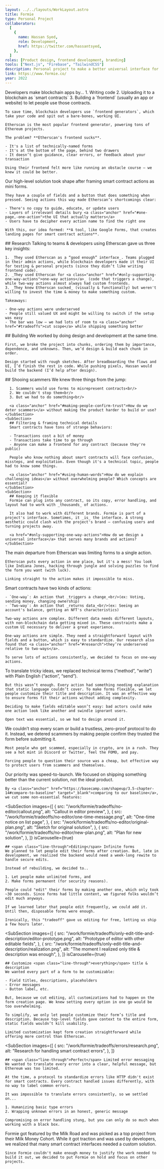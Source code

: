 ```yaml
---
layout: ../../layouts/WorkLayout.astro
title: Formie
type: Personal Project
collaborators:
  [
    {
      name: Hassan Syed,
      role: Development,
      href: https://twitter.com/hassantsyed,
    },
  ]
roles: [Product design, frontend development, branding]
tools: ["Next.js", "Firebase", "TailwindCSS"]
description: Personal project to make a better universal interface for smart contracts.
link: https://www.formie.co/
year: 2022
---
```



<Section 
  title="Problem"
  images={[
    { 
      src: "/work/formie/annotated-etherscan-page.png", 
      alt: "Etherscan's interface for smart contract actions",
    }
  ]}
>
  <SubSection>
    Developers make blockchain apps by...
    1. Writing code
    2. Uploading it to a blockchain as `smart contracts`
    3. Building a `frontend` (usually an app or website) to let people use those contracts.

    To save time, blockchain developers use `frontend generators`, which take your code and spit out a bare-bones, working UI.

    Etherscan is the most popular frontend generator, powering tons of Ethereum projects.

    The problem? **Etherscan's frontend sucks**.

    - It's a list of technically-named forms
    - It's at the bottom of the page, behind two drawers
    - It doesn’t give guidance, clear errors, or feedback about your transaction

    Using their frontend felt more like running an obstacle course — we knew it could be better.

  </SubSection>

</Section>

<Section title="Idea">
  <SubSection
    images={[
      { 
        src: "..//work/formie/first-idea-for-form-builder.png", 
        alt: "First sketch of form builder UI",
      }
    ]}
  > 
    Our high-level solution took shape after framing smart contract actions as mini forms.
    
    They have a couple of fields and a button that does something when pressed. Seeing actions this way made Etherscan’s shortcomings clear:

    - There's no copy to guide, educate, or update users
    - Layers of irrelevant details bury <a class="anchor" href="#one-page,-one-action">the UI that actually matters</a>
    - Users have to decipher every action name to find the right one

    With this, our idea formed: **A tool, like Google Forms, that creates landing pages for smart contract actions**.

  </SubSection>
</Section>

<Section 
  title="Process"
  images={[
    { 
      src: "/work/formie/process/chunks.png", 
      alt: "Work chunks, sequenced in FigJam",
    },
    { 
      src: "/work/formie/process/flow.png", 
      alt: "First breadboard flow",
    },
    { 
      src: "/work/formie/process/sketch.png", 
      alt: "Sketch of form page's header",
    },
  ]} 
  isCarouselle={true}
>
  <SubSection >
    ## Research
    Talking to teams & developers using Etherscan gave us three key insights:

    1. _They used Etherscan as a “good enough” interface_. Teams plugged in their admin actions, while blockchain developers made it their UI for testing & personal projects (since they didn’t like writing frontend code).
    2. _They used Etherscan for <a class="anchor" href="#only-supporting-one-way-actions">one-way actions</a>_ (code that triggers a change), while two-way actions almost always had custom frontends.
    3. _They knew Etherscan sucked_ (visually & functionally) but weren't willing to invest the time & money to make something custom.

    Takeaways:

    - One-way actions were underserved
    - People still valued UX and might be willing to switch if the setup was easy
    - The bar was low — we had lots of room to <a class="anchor" href="#tradeoffs">cut scope</a> while shipping something better

  </SubSection>
  <SubSection>
    ## Building
    We worked by doing design and development at the same time.

    First, we broke the project into chunks, ordering them by importance, dependence, and unknowns. Then, we’d design & build each chunk in order.

    Design started with rough sketches. After breadboarding the flows and UI, I’d finish the rest in code. While pushing pixels, Hassan would build the backend (I’d help after design).

  </SubSection>
</Section>

<Section 
  title="Challenges"
  images={[
    { 
      src: "/work/formie/challenges/scam.png", 
      alt: "Musings on how to handle bad guys",
    },
    {
      src: "/work/formie/challenges/explain.png",
      alt: "Figuring out how to explain stuff",
    },
  ]} 
>
    <SubSection>
      ## Shooing scammers
      We knew three things from the jump:
      
      1. Scammers would use forms to misrepresent contracts<br/>
      2. We couldn't stop them<br/>
      3. But we had to do something<br/>

      <a class="anchor" href="#making-people-confirm-trust">How do we deter scammers</a> without making the product harder to build or use?
    </SubSection>
    <SubSection>
      ## Filtering & framing technical details
      Smart contracts have tons of strange behaviors:

      - Transactions cost a bit of money
      - Transactions take time to go through
      - Anyone can make a frontend for any contract (because they're public)

      People who know nothing about smart contracts will face confusion, missteps, and exploitation. Even though it's a technical topic, people had to know some things.

      <a class="anchor" href="#using-human-words">How do we explain challenging ideas</a> without overwhelming people? Which concepts are essential?
    </SubSection>
    <SubSection>
      ## Keeping it flexible
      Formie can plug into any contract, so its copy, error handling, and layout had to work with _thousands_ of actions.

      It also had to work with different brands. Formie is part of a project's interface. Sometimes, it _is_ the interface. A strong aesthetic could clash with the project's brand — confusing users and turning projects away.

      <a href="#only-supporting-one-way-actions">How do we design a universal interface</a> that serves many brands and actions?
    </SubSection>

</Section>

<Section title="One page, one action">
  <SubSection
    images={[
      { 
        src: "/work/formie/decisions/one-page.png", 
        alt: "Form for Uniswap's Delegate action",
      },
    ]} 
  >
    The main departure from Etherscan was limiting forms to a single
    action.
    
    Etherscan puts every action in one place, but it's a mess! You look like Indiana Jones, hacking through jungle and solving puzzles to find the form you want (with luck).

    Linking straight to the action makes it impossible to miss.

  </SubSection>
</Section>
<Section title="Only supporting one-way actions">
  <SubSection
    images={[
      { 
        src: "/work/formie/decisions/one-way-actions.png", 
        alt: "UI for picking a form's action",
      },
    ]} 
  >
    Smart contracts have two kinds of actions: 
    
    - `One-way`: An action that _triggers a change_<br/>(ex: Voting, sending money, changing ownership) 
    - `Two-way`: An action that _returns data_<br/>(ex: Seeing an account's balance, getting an NFT's characteristics) 
    
    Two-way actions are complex. Different data needs different layouts, with non-blockchain data getting mixed in. These constraints make a custom UI necessary to deliver a great experience.

    One-way actions are simple. They need a straightforward layout with fields and a button, which is easy to standardize. Our research also found that <a class="anchor" href="#research">they’re underserved relative to two-ways</a>.

    To serve lots of actions consistently, we decided to focus on one-way actions.

  </SubSection>
</Section>
<Section title="Using human words">
  <SubSection
    images={[
      { 
        src: "/work/formie/decisions/title-and-description.png", 
        alt: "UI for editing title & description",
      },
    ]} 
  >
    To translate tricky ideas, we replaced technical terms (“method”, “write”) with Plain English (“action”, “send”).

    But this wasn’t enough. Every action had something needing explanation that static language couldn’t cover. To make forms flexible, we let people customize their title and description. It was an effective way to ensure forms fit their actions without adding complexity.

    Deciding to make fields editable wasn’t easy: bad actors could make one action look like another and swindle ignorant users.

    Open text was essential, so we had to design around it.

  </SubSection>
</Section>
<Section title="Making people confirm trust">
  <SubSection
    images={[
      { 
        src: "/work/formie/decisions/trust.png", 
        alt: "Confirmation checkbox at the end of every form",
      },
    ]} 
  >
    We couldn’t stop every scam or build a trustless, zero-proof protocol to do it. Instead, we detered scammers by making people confirm they trusted the form before submitting it.

    Most people who get scammed, especially in crypto, are in a rush. They see a hot mint in Discord or Twitter, feel the FOMO, and pay.

    Forcing people to question their source was a cheap, but effective way to protect users from scammers and themselves.

  </SubSection>
</Section>

<Section title="Tradeoffs">
  <SubSection>
    Our priority was speed-to-launch. We focused on shipping something better than the current solution, not the ideal product.
    
    By <a class="anchor" href="https://basecamp.com/shapeup/3.5-chapter-14#compare-to-baseline" target="_blank">comparing to our baseline</a>, we cut some non-essential features:
  </SubSection>

  <SubSection
    images={[
      { 
        src: "/work/formie/tradeoffs/no-editor/callout.png", 
        alt: "Callout in editor preview",
      },
      { 
        src: "/work/formie/tradeoffs/no-editor/one-time-message.png", 
        alt: "One-time notice on list page",
      },
      { 
        src: "/work/formie/tradeoffs/no-editor/original-plan.png", 
        alt: "Sketch for original solution",
      },
      { 
        src: "/work/formie/tradeoffs/no-editor/new-plan.png", 
        alt: "Plan for new solution",
      },
    ]}
    isCarouselle={true}
  >
    ## <span class="line-through">Editing</span> Infinite forms
    We planned to let people edit their forms after creation. But, late in development, we realized the backend would need a week-long rewite to handle secure edits.

    Instead of rebuilding, we decided to..

    1. Let people make unlimited forms, and
    2. Make forms permanent (for security reasons).

    People could "edit" their forms by making another one, which only took ~30 seconds. Since forms had little content, we figured folks wouldn’t edit much anyways.

    If we learned later that people edit frequently, we could add it. Until then, disposable forms were enough.

    Ironically, this "tradeoff" gave us editing for free, letting us ship a few hours later.

  </SubSection>
  
  <SubSection
    images={[
      { 
        src: "/work/formie/tradeoffs/only-edit-title-and-description/editor-prototype.png", 
        alt: "Prototype of editor with other editable fields",
      },
      { 
        src: "/work/formie/tradeoffs/only-edit-title-and-description/realization.png", 
        alt: "The moment I realized only title & description was enough",
      },
    ]} 
    isCarouselle={true}
  >
    ## Customize <span class="line-through">everything</span> title & description
    We wanted every part of a form to be customizable:

    - Field titles, descriptions, placeholders
    - Error messages
    - Button label, etc.

    But, because we cut editing, all customizations had to happen on the form creation page. We knew setting every option in one go would be too overwhelming.

    To simplify, we only let people customize their form’s title and description. Because top-level fields gave context to the entire form, static fields wouldn’t kill usability.

    Limited customization kept form creation straightforward while offering more control than Etherscan.

  </SubSection>

  <SubSection
    images={[
      { 
        src: "/work/formie/tradeoffs/errors/research.png", 
        alt: "Research for handling smart contract errors",
      },
    ]} 
  >
    ## <span class="line-through">Perfect</span> Limited error messaging
    We wanted to translate every error into a clear, helpful message, but Ethereum was too limited.

    At the time, a protocol to standardize errors like HTTP didn't exist for smart contracts. Every contract handled issues differently, with no way to label common errors.

    It was impossible to translate errors consistently, so we settled on...

    1. Humanizing basic type errors
    2. Wrapping unknown errors in an honest, generic message

    Compromising on error handling stung, but you can only do so much when working with a black box.

  </SubSection>
</Section>

<Section title="Result">
  <SubSection>
    Formie got featured by the Milk Road and was picked as a top project from their Milk Money Cohort. While it got traction and was used by developers, we realized that many smart contract interfaces needed a custom solution.

    Since Formie couldn't make enough money to justify the work needed to build it out, we decided to put Formie on hold and focus on other projects.

  </SubSection>
</Section>
